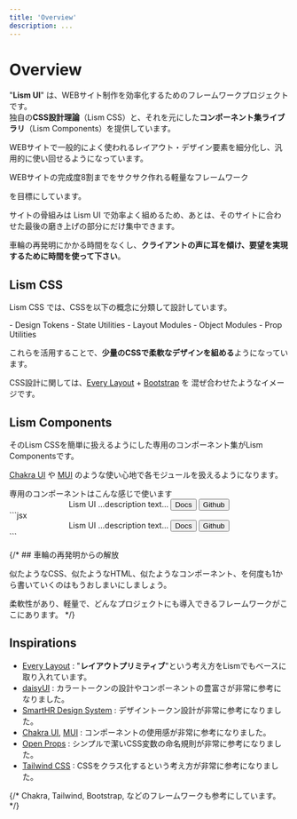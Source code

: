 ```yaml
---
title: 'Overview'
description: ...
---
```




# Overview


"**Lism UI**" は、WEBサイト制作を効率化するためのフレームワークプロジェクトです。  
独自の**CSS設計理論**（Lism CSS）と、それを元にした**コンポーネント集ライブラリ**（Lism Components）を提供しています。

WEBサイトで一般的によく使われるレイアウト・デザイン要素を細分化し、汎用的に使い回せるようになっています。


<Box p='box' className='has--mixcolor' keycolor='blue' bgc bd radius='2'>
	WEBサイトの完成度8割までをサクサク作れる軽量なフレームワーク
</Box>

を目標にしています。

サイトの骨組みは Lism UI で効率よく組めるため、あとは、そのサイトに合わせた最後の磨き上げの部分にだけ集中できます。

車輪の再発明にかかる時間をなくし、**クライアントの声に耳を傾け、要望を実現するために時間を使って下さい**。


## Lism CSS

Lism CSS では、CSSを以下の概念に分類して設計しています。

<Box p="box" bgc="pale">
	- Design Tokens
	- State Utilities
	- Layout Modules
	- Object Modules
	- Prop Utilities
</Box>

これらを活用することで、**少量のCSSで柔軟なデザインを組める**ようになっています。

CSS設計に関しては、[Every Layout](https://every-layout.dev/) + [Bootstrap](https://getbootstrap.com/) を 混ぜ合わせたようなイメージです。


## Lism Components

そのLism CSSを簡単に扱えるようにした専用のコンポーネント集がLism Componentsです。

[Chakra UI](https://chakra-ui.com/) や [MUI](https://mui.com/) のような使い心地で各モジュールを扱えるようになります。


<Preview>
	<PreviewTitle>専用のコンポーネントはこんな感じで使います</PreviewTitle>
	<PreviewArea p={10}>
		<Frame aspect='16/9' isConstrained hasGutter py={50} bgc='pale'>
			<Center minH='100'>
				<Text tag='h1' fz='3xl' ff='serif' lts='l' lh='xs'>Lism UI</Text>
				<Text c='pale' fz='s'>...description text...</Text>
				<Flex gap={20} mbs={40}>
					<Button href='###' radius='3'>Docs</Button>
					<Button href='###' variant='outline' radius='3'>Github</Button>
				</Flex>
			</Center>
		</Frame>
	</PreviewArea>
	<PreviewCode>
		```jsx
		<Frame aspect='16/9' isConstrained hasGutter py={50} bgc='pale'>
			<Center minH='100'>
				<Text tag='h1' fz='3xl' ff='serif' lts='l' lh='xs'>Lism UI</Text>
				<Text c='pale' fz='s'>...description text...</Text>
				<Flex gap={20} mbs={40}>
					<Button href='###' radius='3'>Docs</Button>
					<Button href='###' variant='outline' radius='3'>Github</Button>
				</Flex>
			</Center>
		</Frame>
		```
	</PreviewCode>
</Preview>



{/* ## 車輪の再発明からの解放

似たようなCSS、似たようなHTML、似たようなコンポーネント、を何度も1から書いていくのはもうおしまいにしましょう。

柔軟性があり、軽量で、どんなプロジェクトにも導入できるフレームワークがここにあります。 */}



## Inspirations

- [Every Layout](https://every-layout.dev/) : "**レイアウトプリミティブ**"という考え方をLismでもベースに取り入れています。
- [daisyUI](https://daisyui.com/) : カラートークンの設計やコンポーネントの豊富さが非常に参考になりました。
- [SmartHR Design System](https://smarthr.design/products/design-tokens/) : デザイントークン設計が非常に参考になりました。
- [Chakra UI](https://chakra-ui.com/),  [MUI](https://mui.com/) : コンポーネントの使用感が非常に参考になりました。
- [Open Props](https://open-props.style/#shadows) : シンプルで潔いCSS変数の命名規則が非常に参考になりました。
- [Tailwind CSS](https://tailwindcss.com/) : CSSをクラス化するという考え方が非常に参考になりました。

{/* Chakra, Tailwind, Bootstrap, などのフレームワークも参考にしています。 */}
